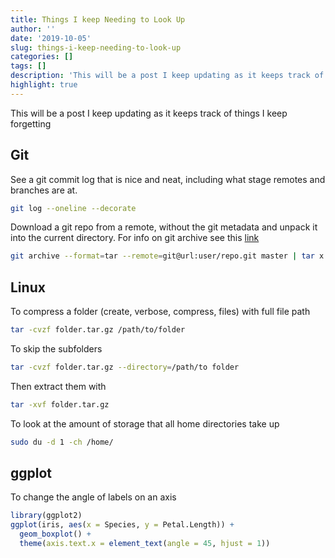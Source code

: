 ```yaml
---
title: Things I keep Needing to Look Up
author: ''
date: '2019-10-05'
slug: things-i-keep-needing-to-look-up
categories: []
tags: []
description: 'This will be a post I keep updating as it keeps track of things I keep forgetting'
highlight: true
---
```


This will be a post I keep updating as it keeps track of things I keep forgetting

## Git

See a git commit log that is nice and neat, including what stage remotes and branches are at. 

```sh
git log --oneline --decorate
```

Download a git repo from a remote, without the git metadata and unpack it into the current directory. For info on git archive see this [link](https://www.atlassian.com/git/tutorials/export-git-archive){target='_blank'}

```sh
git archive --format=tar --remote=git@url:user/repo.git master | tar x
```


## Linux

To compress a folder (create, verbose, compress, files) with full file path

```sh
tar -cvzf folder.tar.gz /path/to/folder
```

To skip the subfolders

```sh
tar -cvzf folder.tar.gz --directory=/path/to folder
```

Then extract them with

```sh
tar -xvf folder.tar.gz
```
To look at the amount of storage that all home directories take up

```sh
sudo du -d 1 -ch /home/
```

## ggplot

To change the angle of labels on an axis

```r
library(ggplot2)
ggplot(iris, aes(x = Species, y = Petal.Length)) + 
  geom_boxplot() +
  theme(axis.text.x = element_text(angle = 45, hjust = 1))
```